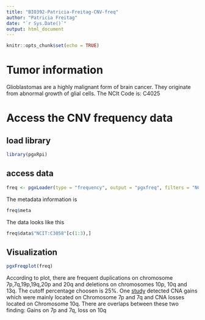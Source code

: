 ---
title: "BIO392-Patricia-Freitag-CNV-freq"
author: "Patricia Freitag"
date: "`r Sys.Date()`"
output: html_document
---

```{r setup, include=FALSE}
knitr::opts_chunk$set(echo = TRUE)
```

# Tumor information 

Glioblastomas are a highly malignant form of brain cancer. They originate from abnormal growth of glial cells. 
The NCIt Code is: C4025

# Access the CNV frequency data

## load library

```{r}

library(pgxRpi)

```

## access data 

```{r}
freq <- pgxLoader(type = "frequency", output = "pgxfreq", filters = "NCIT:C3058")
```

The metadata information is

```{r}
freq$meta
```

The data looks like this

```{r}
freq$data$"NCIT:C3058"[c(1:3),]
```

## Visualization

```{r}
pgxFreqplot(freq)
```

According to plot, there are frequent duplications on chromosome 7p,7q,19p,19q,20p and 20q and deletions on chromosomes 10p, 10q and 13q. The cutoff percentage choosen is 25%. 
One [study](https://www.ncbi.nlm.nih.gov/pmc/articles/PMC8108987/) detected CNA gains which were mainly located on Chromosome 7p and 7q and CNA losses located on Chromosome 10q. There are overlaps between these two finding: Gains on 7p and 7q, loss on 10q
